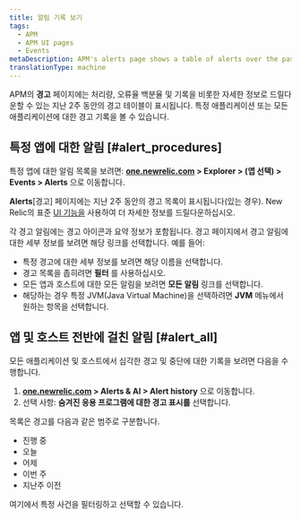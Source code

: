```yaml
---
title: 알림 기록 보기
tags:
  - APM
  - APM UI pages
  - Events
metaDescription: APM's alerts page shows a table of alerts over the past two weeks that you can drill down into for details.
translationType: machine
---
```


APM의 **경고** 페이지에는 처리량, 오류율 백분율 및 기록을 비롯한 자세한 정보로 드릴다운할 수 있는 지난 2주 동안의 경고 테이블이 표시됩니다. 특정 애플리케이션 또는 모든 애플리케이션에 대한 경고 기록을 볼 수 있습니다.

## 특정 앱에 대한 알림 [#alert_procedures]

특정 앱에 대한 알림 목록을 보려면: **[one.newrelic.com](https://one.newrelic.com/all-capabilities) > Explorer > (앱 선택) > Events > Alerts** 으로 이동합니다.

**Alerts**\[경고] 페이지에는 지난 2주 동안의 경고 목록이 표시됩니다(있는 경우). New Relic의 표준 [UI 기능을](/docs/new-relic-solutions/new-relic-one/introduction-new-relic-platform) 사용하여 더 자세한 정보를 드릴다운하십시오.

각 경고 알림에는 경고 아이콘과 요약 정보가 포함됩니다. 경고 페이지에서 경고 알림에 대한 세부 정보를 보려면 해당 링크를 선택합니다. 예를 들어:

* 특정 경고에 대한 세부 정보를 보려면 해당 이름을 선택합니다.
* 경고 목록을 좁히려면 **필터** 를 사용하십시오.
* 모든 앱과 호스트에 대한 모든 알림을 보려면 **모든 알림** 링크를 선택합니다.
* 해당하는 경우 특정 JVM(Java Virtual Machine)을 선택하려면 **JVM** 메뉴에서 원하는 항목을 선택합니다.

## 앱 및 호스트 전반에 걸친 알림 [#alert_all]

모든 애플리케이션 및 호스트에서 심각한 경고 및 중단에 대한 기록을 보려면 다음을 수행합니다.

1. **[one.newrelic.com](https://one.newrelic.com/all-capabilities) > Alerts & AI > Alert history** 으로 이동합니다.
2. 선택 사항: **숨겨진 응용 프로그램에 대한 경고 표시를** 선택합니다.

목록은 경고를 다음과 같은 범주로 구분합니다.

* 진행 중
* 오늘
* 어제
* 이번 주
* 지난주 이전

여기에서 특정 사건을 필터링하고 선택할 수 있습니다.